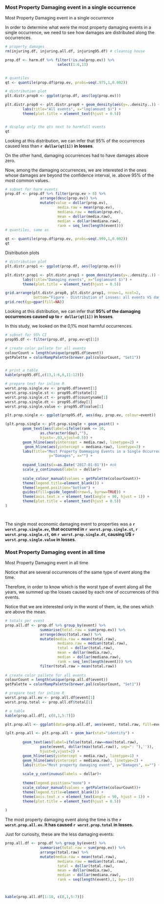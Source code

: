 ### Most Property Damaging event in a single occurrence
Most Property Damaging event in a single occurrence

In order to determine what were the most property damaging events in a single occurrence, we need to see how damages are distributed along the occurrences.



```r
# property damages
rm(injuring.df, injuring.all.df, injuring95.df) # cleannig house

prop.df <- harm.df %>% filter(!is.na(prop.ev)) %>%
                        select(1:6,13)
                

# quantiles
qt <- quantile(prop.df$prop.ev, probs=seq(.975,1,0.002))

# distribution plot
plt.distr.prop0 <- ggplot(prop.df, aes(log(prop.ev)))

plt.distr.prop0 <- plt.distr.prop0 + geom_density(aes(y=..density..)) + #xlim(0,.5) + 
        labs(title="All events", x="log(amount $)") +
        theme(plot.title = element_text(hjust = 0.5))       


# display only the qts next to harmfull events
qt
```

Looking at this distribution, we can infer that 95% of the occurrences caused less than **`r dollar(qt[1])` in losses**.

On the other hand, damaging occurrences had to have damages above zero.

Now, among the damaging occurrences, we are interested in the ones whose damages are beyond the confidence interval, ie. above 95% of the most common values. 

```r

# subset for harm events
prop.df <- prop.df %>% filter(prop.ev > 0) %>%
                arrange(desc(prop.ev)) %>%
                mutate(value = dollar(prop.ev),
                        media.raw = mean(prop.ev), 
                        mediana.raw = median(prop.ev),
                        mean = dollar(media.raw),
                        median = dollar(mediana.raw),
                        rank = seq_len(length(event)))
# quantiles, same as 

qt <- quantile(prop.df$prop.ev, probs=seq(.999,1,0.002))
qt
```

Distribution plots


```r

# distribution plot
plt.distr.prop1 <- ggplot(prop.df, aes(log(prop.ev)))

plt.distr.prop1 <- plt.distr.prop1 + geom_density(aes(y=..density..)) + #xlim(0,100) + 
        labs(title="Damaging events", x="log(amount $)") +
        theme(plot.title = element_text(hjust = 0.5))     

grid.arrange(plt.distr.prop0, plt.distr.prop1, nrow=1, ncol=2, 
             bottom="Figure - Distribution of Losses: all events VS damaging events")
grid.rect(gp=gpar(fill=NA)) 
```

Looking at this distribution, we can infer that **95% of the damaging occurrences caused up to `r dollar(qt[1])` in losses**.

In this study, we looked on the 0,1% most harmful occurrences. 

```r

# subset for 95% CI
prop95.df <- filter(prop.df, prop.ev>qt[1])

# create color pallete for all events
colourCount = length(unique(prop95.df$event))
getPalette = colorRampPalette(brewer.pal(colourCount, "Set1"))


# print a table
kable(prop95.df[,c(13,1:6,8,11:12)])

# prepare text for inline R
worst.prop.single.ev <- prop95.df$event[1]
worst.prop.single.st <- prop95.df$state[1]
worst.prop.single.ct <- prop95.df$countyname[1]
worst.prop.single.dt <- prop95.df$day[1]
worst.prop.single.value <- prop95.df$value[1]

```



```r

plt.prop.single <- ggplot(prop95.df, aes(day, prop.ev, colour=event))

(plt.prop.single <- plt.prop.single + geom_point() +
        geom_text(aes(label=ifelse(rank <= 10,
                as.character(day),""),
                hjust=-.03,vjust=0.5)) +
        geom_hline(aes(yintercept = media.raw), linetype=2) +
         geom_hline(aes(yintercept = mediana.raw), linetype=3) +
        labs(title="Most Property Dammaging Events in a Single Occurrence",
                    y="Damages", x="") + 
                
        expand_limits(x=as.Date('2017-01-01'))+ #ok
        scale_y_continuous(labels = dollar)+
        
        scale_colour_manual(values = getPalette(colourCount))+                
        theme(legend.title=element_blank()) +
        theme(legend.position="bottom") +
        guides(fill=guide_legend(nrow=5, byrow=TRUE)) +
        theme(axis.text.x = element_text(angle = 90, hjust = 1)) + 
        theme(plot.title = element_text(hjust = 0.5)) 
)  

  
```



The single most economic damaging  event to properties was a **`r worst.prop.single.ev`, that occurred in `r worst.prop.single.st`, `r worst.prop.single.ct`, on `r worst.prop.single.dt`, causing U$ `r worst.prop.single.value` in losses**.



### Most Property Damaging event in all time
Most Property Damaging event in all time


Notice that are several occurrences of the same type of event along the time. 

Therefore, in order to know which is the worst type of event along all the years, we summed up the losses caused by each one of occurrences of this events. 

Notice that we are interested only in the worst of them, ie, the ones which are above the mean.


```r

# totals per event
prop.all.df <- prop.df %>% group_by(event) %>%
                summarise(total.raw = sum(prop.ev)) %>%
                arrange(desc(total.raw)) %>%
                mutate(media.raw = mean(total.raw), 
                        mediana.raw = median(total.raw),
                        total = dollar(total.raw),
                        mean = dollar(media.raw),
                        median = dollar(mediana.raw),
                        rank = seq_len(length(event))) %>%
                filter(total.raw > mean(total.raw))
                
# create color pallete for all events
colourCount = length(unique(prop.all.df$event))
getPalette = colorRampPalette(brewer.pal(colourCount, "Set1"))

# prepare text for inline R
worst.prop.all.ev <- prop.all.df$event[1]
worst.prop.total <- prop.all.df$total[1]

# a table
kable(prop.all.df[, c(8,1,5:7)])


```



```r

plt.prop.all <- ggplot(data=prop.all.df, aes(event, total.raw, fill=event))

(plt.prop.all <- plt.prop.all + geom_bar(stat="identity") +
                
        geom_text(aes(label=ifelse(total.raw==max(total.raw),
                paste(event, dollar(max(total.raw)), sep=": "),'')),
                hjust=0,vjust=2) +
        geom_hline(aes(yintercept = media.raw), linetype=1) +
        geom_hline(aes(yintercept = mediana.raw), linetype=2) +
        labs(title="Most property damaging event", y="Damages", x="") + 
                
        scale_y_continuous(labels = dollar)+
     
        theme(legend.position="none") +        
        scale_colour_manual(values = getPalette(colourCount))+                
        theme(legend.title=element_blank()) +
        theme(axis.text.x = element_text(angle = 90, hjust = 1)) + 
        theme(plot.title = element_text(hjust = 0.5))                 
  
)  

```



The most property damaging event along the time is the **`r worst.prop.all.ev`. It has caused `r worst.prop.total` in losses.**


Just for curiosity, these are the less damaging events:

```r

prop.all.df <- prop.df %>% group_by(event) %>%
                summarise(total.raw = sum(prop.ev)) %>%
                arrange(total.raw) %>%
                mutate(media.raw = mean(total.raw), 
                        mediana.raw = median(total.raw),
                        total = dollar(total.raw),
                        mean = dollar(media.raw),
                        median = dollar(mediana.raw),
                        rank = seq(length(event),1, by=-1))



kable(prop.all.df[1:10, c(8,1,5:7)])


```

